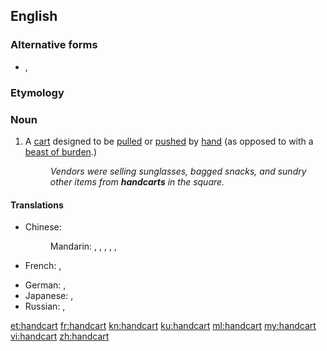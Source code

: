 {{also|hand-cart|hand cart}}
==English==

===Alternative forms===
* {{l|en|hand-cart}}, {{l|en|hand cart}}

===Etymology===
{{compound|hand|cart|lang=en}}

===Noun===
{{en-noun}}

# A [[cart]] designed to be [[pull]]ed or [[push]]ed by [[hand]] (as opposed to with a [[beast of burden]].)
#: ''Vendors were selling sunglasses, bagged snacks, and sundry other items from '''handcarts''' in the square.''

====Translations====
{{trans-top|a cart designed to be pulled or pushed by hand}}
* Chinese:
*: Mandarin: {{t+|cmn|手車|sc=Hani}}, {{t+|cmn|手车|tr=shǒuchē|sc=Hani}}, {{t+|cmn|手推車|sc=Hani}}, {{t+|cmn|手推车|tr=shǒutuīchē|sc=Hani}}, {{t+|cmn|手拉車|sc=Hani}}, {{t+|cmn|手拉车|tr=shǒulāchē|sc=Hani}}
* French: {{t|fr|charrette à bras|f}}, {{t+|fr|voiture à bras|f}}
{{trans-mid}}
* German: {{t+|de|Handwagen|m}}, {{t+|de|Handkarren|m}}
* Japanese: {{t|ja|手車|tr=てぐるま, teguruma|sc=Jpan}}, {{t|ja|ハンドカート|tr=handokāto|sc=Jpan}}
* Russian: {{t|ru|[[ручной|ручна́я]] [[теле́жка]]}}, {{t+|ru|теле́жка|f}}
{{trans-bottom}}

[[et:handcart]]
[[fr:handcart]]
[[kn:handcart]]
[[ku:handcart]]
[[ml:handcart]]
[[my:handcart]]
[[vi:handcart]]
[[zh:handcart]]